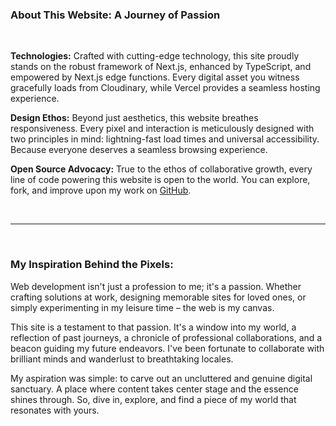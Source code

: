 ### About This Website: A Journey of Passion

</br>

**Technologies:** Crafted with cutting-edge technology, this site proudly stands on the robust framework of Next.js, enhanced by TypeScript, and empowered by Next.js edge functions. Every digital asset you witness gracefully loads from Cloudinary, while Vercel provides a seamless hosting experience.

**Design Ethos:** Beyond just aesthetics, this website breathes responsiveness. Every pixel and interaction is meticulously designed with two principles in mind: lightning-fast load times and universal accessibility. Because everyone deserves a seamless browsing experience.

**Open Source Advocacy:** True to the ethos of collaborative growth, every line of code powering this website is open to the world. You can explore, fork, and improve upon my work on [GitHub](https://github.com/leonchike/personal-site).

</br>

---

</br>

### My Inspiration Behind the Pixels:

Web development isn't just a profession to me; it's a passion. Whether crafting solutions at work, designing memorable sites for loved ones, or simply experimenting in my leisure time – the web is my canvas.

This site is a testament to that passion. It's a window into my world, a reflection of past journeys, a chronicle of professional collaborations, and a beacon guiding my future endeavors. I've been fortunate to collaborate with brilliant minds and wanderlust to breathtaking locales.

My aspiration was simple: to carve out an uncluttered and genuine digital sanctuary. A place where content takes center stage and the essence shines through. So, dive in, explore, and find a piece of my world that resonates with yours.
